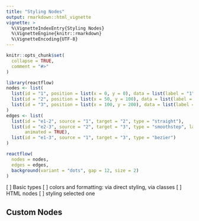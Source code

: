 ```yaml
---
title: "Styling Nodes"
output: rmarkdown::html_vignette
vignette: >
  %\VignetteIndexEntry{Styling Nodes}
  %\VignetteEngine{knitr::rmarkdown}
  %\VignetteEncoding{UTF-8}
---
```


```r
knitr::opts_chunk$set(
  collapse = TRUE,
  comment = "#>"
)
```

```r
library(reactflow)
nodes <- list(
  list(id = "1", position = list(x = 0, y = 0), data = list(label = "1"), type = "input"),
  list(id = "2", position = list(x = 50, y = 100), data = list(label = "2")),
  list(id = "3", position = list(x = 100, y = 200), data = list(label = "3"), type = "output")
)
edges <- list(
  list(id = "e1-2", source = "1", target = "2", type = "straight"),
  list(id = "e2-3", source = "2", target = "3", type = "smoothstep", label = "A", 
       animated = TRUE),
  list(id = "e1-3", source = "1", target = "3", type = "bezier")
)

reactflow(
  nodes = nodes,
  edges = edges,
  background(variant = "dots", gap = 12, size = 2)
)
```


[ ] Basic types
[ ] colors and formatting: via direct styling, via classes
[ ] HTML nodes
[ ] styling selected one


## Custom Nodes



